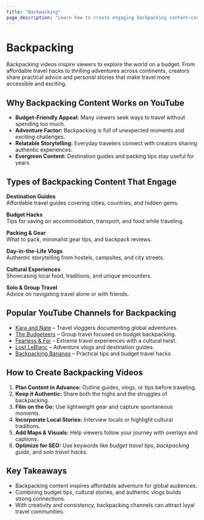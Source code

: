 ```yaml
---
title: "Backpacking"
page_description: "Learn how to create engaging backpacking content—covering budget travel tips, destination guides, packing hacks, and adventure vlogs."
---
```


# Backpacking

Backpacking videos inspire viewers to explore the world on a budget. From affordable travel hacks to thrilling adventures across continents, creators share practical advice and personal stories that make travel more accessible and exciting.

## Why Backpacking Content Works on YouTube

- **Budget-Friendly Appeal:** Many viewers seek ways to travel without spending too much.  
- **Adventure Factor:** Backpacking is full of unexpected moments and exciting challenges.  
- **Relatable Storytelling:** Everyday travelers connect with creators sharing authentic experiences.  
- **Evergreen Content:** Destination guides and packing tips stay useful for years.  

## Types of Backpacking Content That Engage

**Destination Guides**  
Affordable travel guides covering cities, countries, and hidden gems.  

**Budget Hacks**  
Tips for saving on accommodation, transport, and food while traveling.  

**Packing & Gear**  
What to pack, minimalist gear tips, and backpack reviews.  

**Day-in-the-Life Vlogs**  
Authentic storytelling from hostels, campsites, and city streets.  

**Cultural Experiences**  
Showcasing local food, traditions, and unique encounters.  

**Solo & Group Travel**  
Advice on navigating travel alone or with friends.  

## Popular YouTube Channels for Backpacking

- [Kara and Nate](https://www.youtube.com/@karaandnate) – Travel vloggers documenting global adventures.  
- [The Budgeteers](https://www.youtube.com/@TheBudgeteers) – Group travel focused on budget backpacking.  
- [Fearless & Far](https://www.youtube.com/@FearlessandFar) – Extreme travel experiences with a cultural twist.  
- [Lost LeBlanc](https://www.youtube.com/@LostLeBlanc) – Adventure vlogs and destination guides.  
- [Backpacking Bananas](https://www.youtube.com/@BackpackingBananas) – Practical tips and budget travel hacks.  

## How to Create Backpacking Videos

1. **Plan Content in Advance:** Outline guides, vlogs, or tips before traveling.  
2. **Keep it Authentic:** Share both the highs and the struggles of backpacking.  
3. **Film on the Go:** Use lightweight gear and capture spontaneous moments.  
4. **Incorporate Local Stories:** Interview locals or highlight cultural traditions.  
5. **Add Maps & Visuals:** Help viewers follow your journey with overlays and captions.  
6. **Optimize for SEO:** Use keywords like *budget travel tips*, *backpacking guide*, and *solo travel hacks*.  

## Key Takeaways

- Backpacking content inspires affordable adventure for global audiences.  
- Combining budget tips, cultural stories, and authentic vlogs builds strong connections.  
- With creativity and consistency, backpacking channels can attract loyal travel communities.  